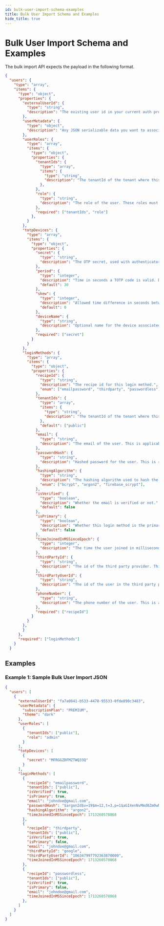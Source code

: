```yaml
---
id: bulk-user-import-schema-examples
title: Bulk User Import Schema and Examples
hide_title: true
---
```


# Bulk User Import Schema and Examples


The bulk import API expects the payload in the following format. 

```json
{
  "users": {
    "type": "array",
    "items": {
      "type": "object",
      "properties": {
        "externalUserId": {
          "type": "string",
          "description": "The existing user id in your current auth provider."
        },
        "userMetadata": {
          "type": "object",
          "description": "Any JSON serializable data you want to associate with the user."
        },
        "userRoles": {
          "type": "array",
          "items": {
            "type": "object",
            "properties": {
              "tenantIds": {
                "type": "array",
                "items": {
                  "type": "string",
                  "description": "The tenantId of the tenant where this role should be assigned."
                },
              },
              "role": {
                "type": "string",
                "description": "The role of the user. These roles must be pre-created before importing the user."
              },
              "required": ["tenantIds", "role"]
            },
          }
        },
        "totpDevices": {
          "type": "array",
          "items": {
            "type": "object",
            "properties": {
              "secret": {
                "type": "string",
                "description": "The OTP secret, used with authenticator apps (e.g., Google Authenticator, Authy), must be supplied in base32 encoding like: MFRGGZDFMZTWQ33Q."
              },
              "period": {
                "type": "integer",
                "description": "Time in seconds a TOTP code is valid. Default is 30 seconds.",
                "default": 30
              },
              "skew": {
                "type": "integer",
                "description": "Allowed time difference in seconds between server and client devices. Default is 0 seconds.",
                "default": 0
              },
              "deviceName": {
                "type": "string",
                "description": "Optional name for the device associated with the TOTP secret (e.g., 'My Phone')."
              },
              "required": ["secret"]
            }
          }
        },
        "loginMethods": {
          "type": "array",
          "items": {
            "type": "object",
            "properties": {
              "recipeId": {
                "type": "string",
                "description": "The recipe id for this login method.",
                "enum": ["emailpassword", "thirdparty", "passwordless"]
              },
              "tenantIds": {
                "type": "array",
                "items": {
                  "type": "string",
                  "description": "The tenantId of the tenant where this login method should be created."
                },
                "default": ["public"]
              },
              "email": {
                "type": "string",
                "description": "The email of the user. This is applicable for all the recipes but only required in emailpassword and thirdparty recipe.",
              },
              "passwordHash": {
                "type": "string",
                "description": "Hashed password for the user. This is required for the emailpassword recipe.",
              },
              "hashingAlgorithm": {
                "type": "string",
                "description": "The hashing algorithm used to hash the password. This is required for the emailpassword recipe.",
                "enum": ["bcrypt", "argon2", "firebase_scrypt"],
              },
              "isVerified": {
                "type": "boolean",
                "description": "Whether the email is verified or not.",
                "default": false
              },
              "isPrimary": {
                "type": "boolean",
                "description": "Whether this login method is the primary login method for the user. Only one login method can be primary.",
                "default": false
              },
              "timeJoinedInMSSinceEpoch": {
                "type": "integer",
                "description": "The time the user joined in milliseconds since epoch.",
              },
              "thirdPartyId": {
                "type": "string",
                "description": "The id of the third party provider. This is required for the thirdparty recipe.",
              },
              "thirdPartyUserId": {
                "type": "string",
                "description": "The id of the user in the third party provider. This is required for the thirdparty recipe.",
              },
              "phoneNumber": {
                "type": "string",
                "description": "The phone number of the user. This is applicable for the passwordless recipe. Required if email is not passed.",
              },
              "required": ["recipeId"]
            }
          }
        },
        }
      },
      "required": ["loginMethods"]
    }
  }

```

## Examples

### Example 1: Sample Bulk User Import JSON

```json
{
  "users": [
    {
      "externalUserId": "fa7a0841-b533-4478-95533-0fde890c3483",
      "userMetadata": {
        "subscriptionPlan": "PREMIUM",
        "theme": "dark"
      },
      "userRoles": [
        {
          "tenantIds": ["public"],
          "role": "admin"
        }
      ],
      "totpDevices": [
        {
          "secret": "MFRGGZDFMZTWQ33Q"
        }
      ],
      "loginMethods": [
        {
          "recipeId": "emailpassword",
          "tenantIds": ["public"],
          "isVerified": true,
          "isPrimary": true,
          "email": "johndoe@gmail.com",
          "passwordHash": "$argon2d$v=19$m=12,t=3,p=1$aGI4enNvMmd0Zm0wMDAwMA$r6p7qbr6HD+8CD7sBi4HVw",
          "hashingAlgorithm": "argon2",
          "timeJoinedInMSSinceEpoch": 1713260578868
        },
        {
          "recipeId": "thirdparty",
          "tenantIds": ["public"],
          "isVerified": true,
          "isPrimary": false,
          "email": "johndoe@gmail.com",
          "thirdPartyId": "google",
          "thirdPartyUserId": "106347997792363870000",
          "timeJoinedInMSSinceEpoch": 1713260578868
        },
        {
          "recipeId": "passwordless",
          "tenantIds": ["public"],
          "isVerified": true,
          "isPrimary": false,
          "email": "johndoe@gmail.com",
          "timeJoinedInMSSinceEpoch": 1713260578868
        },
      ]
    }
  ]
}
```
